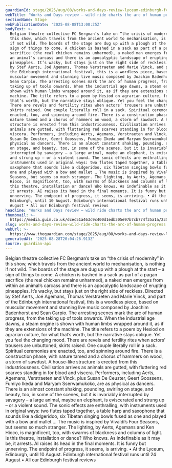 ```yaml
---
guardianId: stage/2025/aug/08/works-and-days-review-lyceum-edinburgh-fc-bergman
webTitle: 'Works and Days review – wild ride charts the arc of human progress '
sectionName: Stage
webPublicationDate: '2025-08-08T13:00:25Z'
bodyText: >-
  Belgian theatre collective FC Bergman’s take on “the crisis of modernity” in
  this show, which travels from the ancient world to mechanisation, is nothing
  if not wild. The boards of the stage are dug up with a plough at the start – a
  sign of things to come. A chicken is bashed in a sack as part of a pagan
  sacrifice (the real chicken remains unharmed), a naked man emerges from within
  an animal’s carcass and there is an apocalyptic landscape of erupting
  pineapples. It’s wacky, but stays just on the right side of reckless. Directed
  by Stef Aerts, Joé Agemans, Thomas Verstraeten and Marie Vinck, and part of
  the Edinburgh international festival, this is a wordless piece, based on
  muscular movement and stunning live music composed by Joachim Badenhorst and
  Sean Carpio. The arresting scenes mark the arc of human progress, from the
  taking up of tools onwards. When the industrial age dawns, a steam engine is
  shown with human limbs wrapped around it, as if they are extensions of the
  machine. The title refers to a poem by Hesiod on agrarian culture, for what
  that’s worth, but the narrative stays oblique. Yet you feel the changing mood.
  There are revels and fertility rites when actors’ trousers are unbuttoned,
  skirts raised. One couple literally roll in a sack. Spiritual ceremonies are
  enacted, too, and spinning around fire. There is a construction phase, with
  nature tamed and a chorus of hammers on wood, a storm of sawdust. A house-like
  structure is erected from this industriousness. Civilisation arrives as
  animals are gutted, with fluttering red scarves standing in for blood and
  viscera. Performers, including Aerts, Agemans, Verstraeten and Vinck, plus
  Susan De Ceuster, Geert Goossens, Fumiyo Ikeda and Maryam Sserwamukoko, are as
  physical as dancers. There is an almost constant shaking, pounding, swirling
  on stage, and beauty, too, in some of the scenes, but it is invariably
  interrupted by savagery – a large animal, maybe an elephant, is eviscerated
  and strung up – or a violent sound. The sonic effects are enthralling, with
  instruments used in original ways: two flutes taped together, a table harp and
  saxophone that sounds like a didgeridoo, six Tibetan singing bowls fused as
  one and played with a bow and mallet … The music is inspired by Vivaldi’s Four
  Seasons, but seems so much stranger. The lighting, by Aerts, Agemans and Ken
  Hioco, is magnificent, too, with swarms of blackness and columns of light. Is
  this theatre, installation or dance? Who knows. As indefinable as it may be,
  it arrests. AI raises its head in the final moments. It is funny but
  unnerving. The endpoint of progress, it seems, is arriving. • At the Lyceum,
  Edinburgh, until 10 August. Edinburgh international festival runs until 24
  August • All our Edinburgh festival reviews
headline: 'Works and Days review – wild ride charts the arc of human progress '
thumbnail: >-
  https://media.guim.co.uk/dcec51a463c9c400d1edb305e97b7cb774f35a1a/235_0_2500_2000/500.jpg
slug: works-and-days-review-wild-ride-charts-the-arc-of-human-progress
webUrl: >-
  https://www.theguardian.com/stage/2025/aug/08/works-and-days-review-lyceum-edinburgh-fc-bergman
generatedAt: '2025-08-28T20:04:26.913Z'
source: guardian-api
---
```

Belgian theatre collective FC Bergman’s take on “the crisis of modernity” in this show, which travels from the ancient world to mechanisation, is nothing if not wild. The boards of the stage are dug up with a plough at the start – a sign of things to come. A chicken is bashed in a sack as part of a pagan sacrifice (the real chicken remains unharmed), a naked man emerges from within an animal’s carcass and there is an apocalyptic landscape of erupting pineapples. It’s wacky, but stays just on the right side of reckless. Directed by Stef Aerts, Joé Agemans, Thomas Verstraeten and Marie Vinck, and part of the Edinburgh international festival, this is a wordless piece, based on muscular movement and stunning live music composed by Joachim Badenhorst and Sean Carpio. The arresting scenes mark the arc of human progress, from the taking up of tools onwards. When the industrial age dawns, a steam engine is shown with human limbs wrapped around it, as if they are extensions of the machine. The title refers to a poem by Hesiod on agrarian culture, for what that’s worth, but the narrative stays oblique. Yet you feel the changing mood. There are revels and fertility rites when actors’ trousers are unbuttoned, skirts raised. One couple literally roll in a sack. Spiritual ceremonies are enacted, too, and spinning around fire. There is a construction phase, with nature tamed and a chorus of hammers on wood, a storm of sawdust. A house-like structure is erected from this industriousness. Civilisation arrives as animals are gutted, with fluttering red scarves standing in for blood and viscera. Performers, including Aerts, Agemans, Verstraeten and Vinck, plus Susan De Ceuster, Geert Goossens, Fumiyo Ikeda and Maryam Sserwamukoko, are as physical as dancers. There is an almost constant shaking, pounding, swirling on stage, and beauty, too, in some of the scenes, but it is invariably interrupted by savagery – a large animal, maybe an elephant, is eviscerated and strung up – or a violent sound. The sonic effects are enthralling, with instruments used in original ways: two flutes taped together, a table harp and saxophone that sounds like a didgeridoo, six Tibetan singing bowls fused as one and played with a bow and mallet … The music is inspired by Vivaldi’s Four Seasons, but seems so much stranger. The lighting, by Aerts, Agemans and Ken Hioco, is magnificent, too, with swarms of blackness and columns of light. Is this theatre, installation or dance? Who knows. As indefinable as it may be, it arrests. AI raises its head in the final moments. It is funny but unnerving. The endpoint of progress, it seems, is arriving. • At the Lyceum, Edinburgh, until 10 August. Edinburgh international festival runs until 24 August • All our Edinburgh festival reviews
